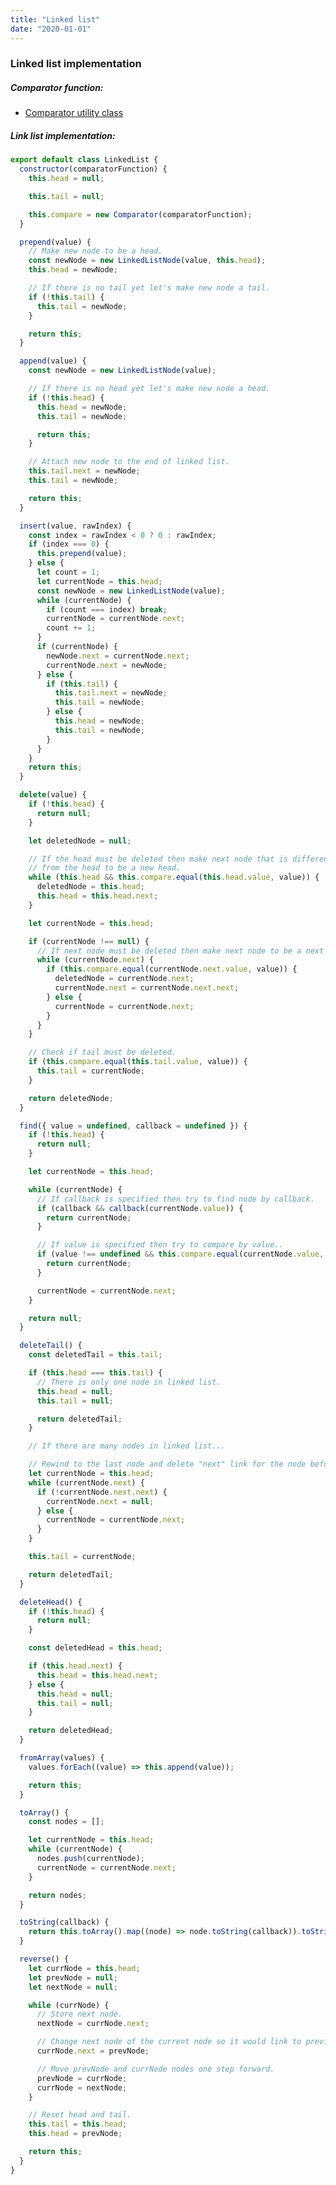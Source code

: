 ```yaml
---
title: "Linked list"
date: "2020-01-01"
---
```


### Linked list implementation

##### Comparator function:

- [Comparator utility class](/posts/javascript/data-structure/comparator)

##### Link list implementation:

```javascript
export default class LinkedList {
  constructor(comparatorFunction) {
    this.head = null;

    this.tail = null;

    this.compare = new Comparator(comparatorFunction);
  }

  prepend(value) {
    // Make new node to be a head.
    const newNode = new LinkedListNode(value, this.head);
    this.head = newNode;

    // If there is no tail yet let's make new node a tail.
    if (!this.tail) {
      this.tail = newNode;
    }

    return this;
  }

  append(value) {
    const newNode = new LinkedListNode(value);

    // If there is no head yet let's make new node a head.
    if (!this.head) {
      this.head = newNode;
      this.tail = newNode;

      return this;
    }

    // Attach new node to the end of linked list.
    this.tail.next = newNode;
    this.tail = newNode;

    return this;
  }

  insert(value, rawIndex) {
    const index = rawIndex < 0 ? 0 : rawIndex;
    if (index === 0) {
      this.prepend(value);
    } else {
      let count = 1;
      let currentNode = this.head;
      const newNode = new LinkedListNode(value);
      while (currentNode) {
        if (count === index) break;
        currentNode = currentNode.next;
        count += 1;
      }
      if (currentNode) {
        newNode.next = currentNode.next;
        currentNode.next = newNode;
      } else {
        if (this.tail) {
          this.tail.next = newNode;
          this.tail = newNode;
        } else {
          this.head = newNode;
          this.tail = newNode;
        }
      }
    }
    return this;
  }

  delete(value) {
    if (!this.head) {
      return null;
    }

    let deletedNode = null;

    // If the head must be deleted then make next node that is different
    // from the head to be a new head.
    while (this.head && this.compare.equal(this.head.value, value)) {
      deletedNode = this.head;
      this.head = this.head.next;
    }

    let currentNode = this.head;

    if (currentNode !== null) {
      // If next node must be deleted then make next node to be a next next one.
      while (currentNode.next) {
        if (this.compare.equal(currentNode.next.value, value)) {
          deletedNode = currentNode.next;
          currentNode.next = currentNode.next.next;
        } else {
          currentNode = currentNode.next;
        }
      }
    }

    // Check if tail must be deleted.
    if (this.compare.equal(this.tail.value, value)) {
      this.tail = currentNode;
    }

    return deletedNode;
  }

  find({ value = undefined, callback = undefined }) {
    if (!this.head) {
      return null;
    }

    let currentNode = this.head;

    while (currentNode) {
      // If callback is specified then try to find node by callback.
      if (callback && callback(currentNode.value)) {
        return currentNode;
      }

      // If value is specified then try to compare by value..
      if (value !== undefined && this.compare.equal(currentNode.value, value)) {
        return currentNode;
      }

      currentNode = currentNode.next;
    }

    return null;
  }

  deleteTail() {
    const deletedTail = this.tail;

    if (this.head === this.tail) {
      // There is only one node in linked list.
      this.head = null;
      this.tail = null;

      return deletedTail;
    }

    // If there are many nodes in linked list...

    // Rewind to the last node and delete "next" link for the node before the last one.
    let currentNode = this.head;
    while (currentNode.next) {
      if (!currentNode.next.next) {
        currentNode.next = null;
      } else {
        currentNode = currentNode.next;
      }
    }

    this.tail = currentNode;

    return deletedTail;
  }

  deleteHead() {
    if (!this.head) {
      return null;
    }

    const deletedHead = this.head;

    if (this.head.next) {
      this.head = this.head.next;
    } else {
      this.head = null;
      this.tail = null;
    }

    return deletedHead;
  }

  fromArray(values) {
    values.forEach((value) => this.append(value));

    return this;
  }

  toArray() {
    const nodes = [];

    let currentNode = this.head;
    while (currentNode) {
      nodes.push(currentNode);
      currentNode = currentNode.next;
    }

    return nodes;
  }

  toString(callback) {
    return this.toArray().map((node) => node.toString(callback)).toString();
  }

  reverse() {
    let currNode = this.head;
    let prevNode = null;
    let nextNode = null;

    while (currNode) {
      // Store next node.
      nextNode = currNode.next;

      // Change next node of the current node so it would link to previous node.
      currNode.next = prevNode;

      // Move prevNode and currNode nodes one step forward.
      prevNode = currNode;
      currNode = nextNode;
    }

    // Reset head and tail.
    this.tail = this.head;
    this.head = prevNode;

    return this;
  }
}
```
